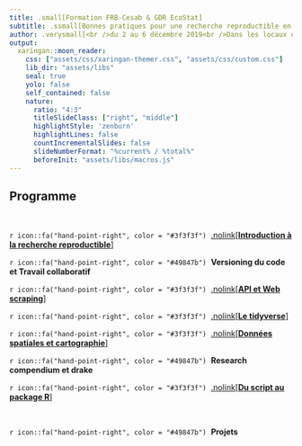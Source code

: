 ```yaml
---
title: .small[Formation FRB-Cesab & GDR EcoStat]
subtitle: .ssmall[Bonnes pratiques pour une recherche reproductible en écologie numérique]
author: .verysmall[<br />du 2 au 6 décembre 2019<br />Dans les locaux du Cesab à Montpellier]
output:
  xaringan::moon_reader:
    css: ["assets/css/xaringan-themer.css", "assets/css/custom.css"]
    lib_dir: "assets/libs"
    seal: true
    yolo: false
    self_contained: false
    nature:
      ratio: "4:3"
      titleSlideClass: ["right", "middle"]
      highlightStyle: 'zenburn'
      highlightLines: false
      countIncrementalSlides: false
      slideNumberFormat: "%current% / %total%"
      beforeInit: "assets/libs/macros.js"
---
```



## Programme

<br />

`r icon::fa("hand-point-right", color = "#3f3f3f")` &nbsp;[ .nolink[**Introduction à la recherche reproductible**]](sessions/session01/index.html)

`r icon::fa("hand-point-right", color = "#49847b")` &nbsp;**Versioning du code et Travail collaboratif**

`r icon::fa("hand-point-right", color = "#3f3f3f")` &nbsp;[ .nolink[**API et Web scraping**]](sessions/session04/index01.html)

`r icon::fa("hand-point-right", color = "#3f3f3f")` &nbsp;[ .nolink[**Le tidyverse**]](sessions/session04/index02.html)

`r icon::fa("hand-point-right", color = "#3f3f3f")` &nbsp;[ .nolink[**Données spatiales et cartographie**]](sessions/session05/index.html)

`r icon::fa("hand-point-right", color = "#49847b")` &nbsp;**Research compendium et drake**

`r icon::fa("hand-point-right", color = "#3f3f3f")` &nbsp;[ .nolink[**Du script au package R**]](sessions/session07/index.html)

<br />

`r icon::fa("hand-point-right", color = "#49847b")` &nbsp;**Projets**

